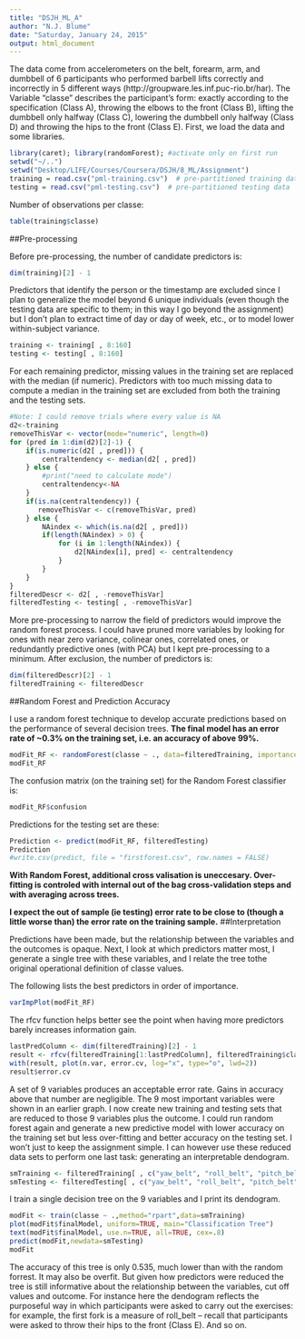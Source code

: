 ```yaml
---
title: "DSJH_ML_A"
author: "N.J. Blume"
date: "Saturday, January 24, 2015"
output: html_document
---
```


The data come from accelerometers on the belt, forearm, arm, and dumbbell of 6 participants who performed barbell lifts correctly and incorrectly in 5 different ways (http://groupware.les.inf.puc-rio.br/har). The Variable "classe" describes the participant's form: exactly according to the specification (Class A), throwing the elbows to the front (Class B), lifting the dumbbell only halfway (Class C), lowering the dumbbell only halfway (Class D) and throwing the hips to the front (Class E). First, we load the data and some libraries. 
```r
library(caret); library(randomForest); #activate only on first run
setwd("~/..")
setwd("Desktop/LIFE/Courses/Coursera/DSJH/8_ML/Assignment")
training = read.csv("pml-training.csv")  # pre-partitioned training data 
testing = read.csv("pml-testing.csv")  # pre-partitioned testing data 
```

Number of observations per classe:
```r
table(training$classe)
```

##Pre-processing 

Before pre-processing, the number of candidate predictors is:
```r
dim(training)[2] - 1
```

Predictors that identify the person or the timestamp are excluded since I plan to generalize the model beyond 6 unique individuals (even though the testing data are specific to them; in this way I go beyond the assignment) but I don't plan to extract time of day or day of week, etc., or to model lower within-subject variance.
```r
training <- training[ , 8:160]
testing <- testing[ , 8:160]
```

For each remaining predictor, missing values in the training set are replaced with the median (if numeric). Predictors with too much missing data to compute a median in the training set are excluded from both the training and the testing sets. 
```r
#Note: I could remove trials where every value is NA
d2<-training
removeThisVar <- vector(mode="numeric", length=0)
for (pred in 1:dim(d2)[2]-1) {
    if(is.numeric(d2[ , pred])) {
        centraltendency <- median(d2[ , pred])
    } else {
        #print("need to calculate mode")
        centraltendency<-NA
    }
    if(is.na(centraltendency)) {
       removeThisVar <- c(removeThisVar, pred)
    } else {
        NAindex <- which(is.na(d2[ , pred]))
        if(length(NAindex) > 0) {
            for (i in 1:length(NAindex)) {
                d2[NAindex[i], pred] <- centraltendency
            }
        }
    }
}
filteredDescr <- d2[ , -removeThisVar]
filteredTesting <- testing[ , -removeThisVar]
```

More pre-processing to narrow the field of predictors would improve the random forest process. I could have pruned more variables by looking for ones with near zero variance, colinear ones, correlated ones, or redundantly predictive ones (with PCA) but I kept pre-processing to a minimum. After exclusion, the number of predictors is:
```r
dim(filteredDescr)[2] - 1
filteredTraining <- filteredDescr
```

##Random Forest and Prediction Accuracy

I use a random forest technique to develop accurate predictions based on the performance of several decision trees. **The final model has an error rate of ~0.3% on the training set, i.e. an accuracy of above 99%.**

```r
modFit_RF <- randomForest(classe ~ ., data=filteredTraining, importance = TRUE)
modFit_RF
```

The confusion matrix (on the training set) for the Random Forest classifier is:
```r
modFit_RF$confusion
```

Predictions for the testing set are these:
```r
Prediction <- predict(modFit_RF, filteredTesting)
Prediction
#write.csv(predict, file = "firstforest.csv", row.names = FALSE)
```

**With Random Forest, additional cross valisation is uneccesary. Over-fitting is controled with internal out of the bag cross-validation steps and with averaging across trees.**

**I expect the out of sample (ie testing) error rate to be close to (though a little worse than) the error rate on the training sample.**
##Interpretation

Predictions have been made, but the relationship between the variables and the outcomes is opaque. Next, I look at which predictors matter most, I generate a single tree with these variables, and I relate the tree tothe original operational definition of classe values. 

The following lists the best predictors in order of importance.
```r
varImpPlot(modFit_RF)
```

The rfcv function helps better see the point when having more predictors barely increases information gain. 
```r
lastPredColumn <- dim(filteredTraining)[2] - 1
result <- rfcv(filteredTraining[1:lastPredColumn], filteredTraining$classe, cv.fold=5, step=0.8)
with(result, plot(n.var, error.cv, log="x", type="o", lwd=2))
result$error.cv
```

A set of 9 variables produces an acceptable error rate. Gains in accuracy above that number are negligible. The 9 most important variables were shown in an earlier graph. I now create new training and testing sets that are reduced to those 9 variables plus the outcome. I could run random forest again and generate a new predictive model with lower accuracy on the training set but less over-fitting and better accuracy on the testing set. I won't just to keep the assignment simple. I can however use these reduced data sets to perform one last task: generating an interpretable dendogram.

```r
smTraining <- filteredTraining[ , c("yaw_belt", "roll_belt", "pitch_belt", "magnet_dumbbell_z", "gyros_arm_y", "magnet_dumbbell_y", "pitch_forearm", "accel_dumbbell_y", "magnet_forearm_z", "classe")]
smTesting <- filteredTesting[ , c("yaw_belt", "roll_belt", "pitch_belt", "magnet_dumbbell_z", "gyros_arm_y", "magnet_dumbbell_y", "pitch_forearm", "accel_dumbbell_y", "magnet_forearm_z")]
```

I train a single decision tree on the 9 variables and I print its dendogram. 
```r
modFit <- train(classe ~ .,method="rpart",data=smTraining)
plot(modFit$finalModel, uniform=TRUE, main="Classification Tree")
text(modFit$finalModel, use.n=TRUE, all=TRUE, cex=.8)
predict(modFit,newdata=smTesting)
modFit
```

The accuracy of this tree is only 0.535, much lower than with the random forrest. It may also be overfit. But given how predictors were reduced the tree is still informative about the relationship between the variables, cut off values and outcome. For instance here the dendogram reflects the purposeful way in which participants were asked to carry out the exercises: for example, the first fork is a measure of roll_belt -- recall that participants were asked to throw their hips to the front (Class E). And so on.
